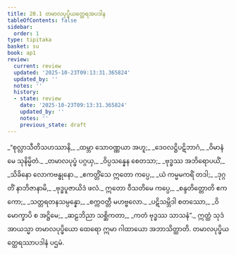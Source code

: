 ```yaml
---
title: 20.1 တမာလပုပ္ဖိယတ္ထေရအပဒါန
tableOfContents: false
sidebar:
  order: 1
type: tipitaka
basket: su
book: ap1
review:
  current: review
  updated: '2025-10-23T09:13:31.365824'
  updated_by: ''
  notes: ''
  history:
  - state: review
    date: '2025-10-23T09:13:31.365824'
    updated_by: ''
    notes: ''
    previous_state: draft
---
```



<ReviewStatus review={frontmatter.review} showDetails={true} />

<HypothesisAnnotation frontmatter={frontmatter} />

<DynamicBreadcrumb />

<Division number="1" book="ap1" e="ch" v="20" p="220">

<Paragraph number="2666" type="verses" book="ap1">
_“စုလ္လာသီတိသဟဿာနိ,_  
_ထမ္ဘာ သောဝဏ္ဏယာ အဟူ;_  
_ဒေဝလဋ္ဌိပဋိဘာဂံ,_  
_ဝိမာနံ မေ သုနိမ္မိတံ._  

</Paragraph>

</Division>
<Division number="2" book="ap1" e="ch" v="20" p="220">

<Paragraph number="2667" type="verses" book="ap1">
_တမာလပုပ္ဖံ ပဂ္ဂယှ,_  
_ဝိပ္ပသန္နေန စေတသာ;_  
_ဗုဒ္ဓဿ အဘိရောပယိံ,_  
_သိခိနော လောကဗန္ဓုနော._  

</Paragraph>

</Division>
<Division number="3" book="ap1" e="ch" v="20" p="220">

<Paragraph number="2668" type="verses" book="ap1">
_ဧကတ္တိံသေ ဣတော ကပ္ပေ,_  
_ယံ ကမ္မမကရိံ တဒါ;_  
_ဒုဂ္ဂတိံ နာဘိဇာနာမိ,_  
_ဗုဒ္ဓပူဇာယိဒံ ဖလံ._  

</Paragraph>

</Division>
<Division number="4" book="ap1" e="ch" v="20" p="220">

<Paragraph number="2669" type="verses" book="ap1">
ဣတော ဝီသတိမေ ကပ္ပေ,_  
_စန္ဒတိတ္တောတိ ဧကကော;_  
_သတ္တရတနသမ္ပန္နော,_  
_စက္ကဝတ္တီ မဟဗ္ဗလော._  

</Paragraph>

</Division>
<Division number="5" book="ap1" e="ch" v="20" p="220">

<Paragraph number="2670" type="verses" book="ap1">
_ပဋိသမ္ဘိဒါ စတဿော,_  
_ဝိမောက္ခာပိ စ အဋ္ဌိမေ;_  
_ဆဠဘိညာ သစ္ဆိကတာ,_  
_ကတံ ဗုဒ္ဓဿ သာသနံ”._  

</Paragraph>

<Paragraph number="2671" book="ap1">
ဣတ္ထံ သုဒံ အာယသ္မာ တမာလပုပ္ဖိယော ထေရော ဣမာ ဂါထာယော အဘာသိတ္ထာတိ.

</Paragraph>
</Division>

<Paragraph number="2672" type="center" book="ap1">
တမာလပုပ္ဖိယတ္ထေရဿာပဒါနံ ပဌမံ.
</Paragraph>